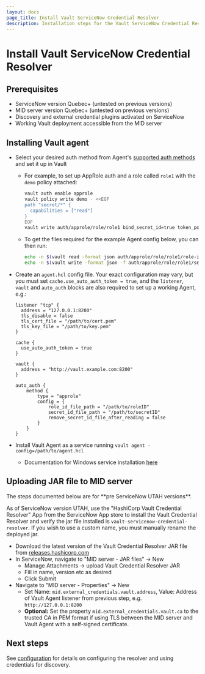 ```yaml
---
layout: docs
page_title: Install Vault ServiceNow Credential Resolver
description: Installation steps for the Vault ServiceNow Credential Resolver.
---
```


# Install Vault ServiceNow Credential Resolver

## Prerequisites

* ServiceNow version Quebec+ (untested on previous versions)
* MID server version Quebec+ (untested on previous versions)
* Discovery and external credential plugins activated on ServiceNow
* Working Vault deployment accessible from the MID server

## Installing Vault agent

* Select your desired auth method from Agent's [supported auth methods](/vault/docs/agent-and-proxy/autoauth/methods)
  and set it up in Vault
  * For example, to set up AppRole auth and a role called `role1` with the `demo` policy attached:

    ```bash
    vault auth enable approle
    vault policy write demo - <<EOF
    path "secret/*" {
      capabilities = ["read"]
    }
    EOF
    vault write auth/approle/role/role1 bind_secret_id=true token_policies=demo
    ```

  * To get the files required for the example Agent config below, you can then
    run:

    ```bash
    echo -n $(vault read -format json auth/approle/role/role1/role-id | jq -r '.data.role_id') > /path/to/roleID
    echo -n $(vault write -format json -f auth/approle/role/role1/secret-id | jq -r '.data.secret_id') > /path/to/secretID
    ```

* Create an `agent.hcl` config file. Your exact configuration may vary, but you
  must set `cache.use_auto_auth_token = true`, and the `listener`, `vault` and
  `auto_auth` blocks are also required to set up a working Agent, e.g.:

  ```hcl
  listener "tcp" {
    address = "127.0.0.1:8200"
    tls_disable = false
    tls_cert_file = "/path/to/cert.pem"
    tls_key_file = "/path/to/key.pem"
  }

  cache {
    use_auto_auth_token = true
  }

  vault {
    address = "http://vault.example.com:8200"
  }

  auto_auth {
      method {
          type = "approle"
          config = {
              role_id_file_path = "/path/to/roleID"
              secret_id_file_path = "/path/to/secretID"
              remove_secret_id_file_after_reading = false
          }
      }
  }
  ```

* Install Vault Agent as a service running `vault agent -config=/path/to/agent.hcl`
  * Documentation for Windows service installation [here](/vault/docs/agent-and-proxy/agent/winsvc)

## Uploading JAR file to MID server

<Warning heading="Use the ServiceNow app store to install Vault Credential Resolver">
  The steps documented below are for **pre ServiceNow UTAH versions**.

  As of ServiceNow version UTAH, use the "HashiCorp Vault Credential Resolver" App 
  from the ServiceNow App store to install the Vault Credential Resolver and verify
  the jar file installed is `vault-servicenow-credential-resolver`. If you wish to
  use a custom name, you must manually rename the deployed jar. 
</Warning>

* Download the latest version of the Vault Credential Resolver JAR file from
  [releases.hashicorp.com](https://releases.hashicorp.com/vault-servicenow-credential-resolver/)
* In ServiceNow, navigate to "MID server - JAR files" -> New
  * Manage Attachments -> upload Vault Credential Resolver JAR
  * Fill in name, version etc as desired
  * Click Submit
* Navigate to "MID server - Properties" -> New
  * Set Name: `mid.external_credentials.vault.address`, Value: Address of Vault
    Agent listener from previous step, e.g. `http://127.0.0.1:8200`
  * **Optional:** Set the property `mid.external_credentials.vault.ca` to the
    trusted CA in PEM format if using TLS between the MID server and Vault
    Agent with a self-signed certificate.

## Next steps

See [configuration](/vault/docs/platform/servicenow/configuration) for details on
configuring the resolver and using credentials for discovery.
